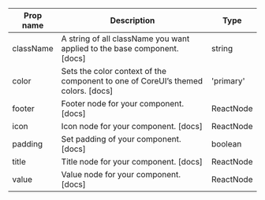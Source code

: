 | Prop name | Description | Type |
| --- | --- | --- |
| className | A string of all className you want applied to the base component. [docs] | string |
| color | Sets the color context of the component to one of CoreUI’s themed colors. [docs] | 'primary' | 'secondary' | 'success' | 'danger' | 'warning' | 'info' | 'dark' | 'light' | string |
| footer | Footer node for your component. [docs] | ReactNode |
| icon | Icon node for your component. [docs] | ReactNode |
| padding | Set padding of your component. [docs] | boolean |
| title | Title node for your component. [docs] | ReactNode |
| value | Value node for your component. [docs] | ReactNode |
